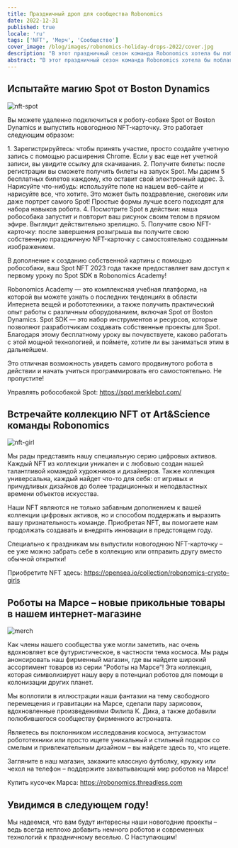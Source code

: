 ```yaml
---
title: Праздничный дроп для сообщества Robonomics
date: 2022-12-31
published: true
locale: 'ru'
tags: ['NFT', 'Мерч', 'Сообщество']
cover_image: /blog/images/robonomics-holiday-drops-2022/cover.jpg
description: "В этот праздничный сезон команда Robonomics хотела бы поблагодарить сообщество за поддержку и партнерство. Мы очень ценим возможность работать с такими замечательными людьми! Мы надеемся, что в Рождество и Новый год вы расслабляетесь и проводите время с близкими. Как всегда Robonomics стремится привнести инновации во все сфера жизни, в том числе в способы отметить праздники. И этот год не исключение – мы подготовили несколько интересных фишек из мира современных интернет-технологий и уже готовы поделиться с вами!"
abstract: "В этот праздничный сезон команда Robonomics хотела бы поблагодарить сообщество за поддержку и партнерство. Мы очень ценим возможность работать с такими замечательными людьми! Мы надеемся, что в Рождество и Новый год вы расслабляетесь и проводите время с близкими. Как всегда Robonomics стремится привнести инновации во все сфера жизни, в том числе в способы отметить праздники. И этот год не исключение – мы подготовили несколько интересных фишек из мира современных интернет-технологий и уже готовы поделиться с вами!"
---
```


## Испытайте магию Spot от Boston Dynamics

![nft-spot](/blog/images/robonomics-holiday-drops-2022/1-nft-spot.png)

Вы можете удаленно подключиться к роботу-собаке Spot от Boston Dynamics и выпустить новогоднюю NFT-карточку. Это работает следующим образом:

<TextCard alignContent="left">
1.  Зарегистрируйтесь: чтобы принять участие, просто создайте учетную запись с помощью расширения Chrome. Если у вас еще нет учетной записи, вы увидите ссылку для скачивания.
</TextCard>

<TextCard alignContent="left">
2.  Получите билеты: после регистрации вы сможете получить билеты на запуск Spot. Мы дарим 5 бесплатных билетов каждому, кто оставит свой электронный адрес.
</TextCard>

<TextCard alignContent="left">
3.  Нарисуйте что-нибудь: используйте поле на нашем веб-сайте и нарисуйте все, что хотите. Это может быть поздравление, снеговик или даже портрет самого Spot! Простые формы лучше всего подходят для набора навыков робота.
</TextCard>

<TextCard alignContent="left">
4.  Посмотрите Spot в действии: наша робособака запустит и повторит ваш рисунок своим телом в прямом эфире. Выглядит действительно зрелищно.
</TextCard>

<TextCard alignContent="left">
5.  Получите свою NFT-карточку: после завершения розыгрыша вы получите свою собственную праздничную NFT-карточку с самостоятельно созданным изображением.
</TextCard>

В дополнение к созданию собственной картины с помощью робособаки, ваш Spot NFT 2023 года также предоставляет вам доступ к первому уроку по Spot SDK в Robonomics Academy!

Robonomics Academy — это комплексная учебная платформа, на которой вы можете узнать о последних тенденциях в области Интернета вещей и робототехники, а также получить практический опыт работы с различным оборудованием, включая Spot от Boston Dynamics. Spot SDK — это набор инструментов и ресурсов, которые позволяют разработчикам создавать собственные проекты для Spot. Благодаря этому бесплатному уроку вы почувствуете, каково работать с этой мощной технологией, и поймете, хотите ли вы заниматься этим в дальнейшем.

Это отличная возможность увидеть самого продвинутого робота в действии и начать учиться программировать его самостоятельно. Не пропустите!

Управлять робособакой Spot: https://spot.merklebot.com/ 

## Встречайте коллекцию NFT от Art&Science команды Robonomics

![nft-girl](/blog/images/robonomics-holiday-drops-2022/2-nft-girl.png)

Мы рады представить нашу специальную серию цифровых активов. Каждый NFT из коллекции уникален и с любовью создан нашей талантливой командой художников и дизайнеров. Также коллекция универсальна, каждый найдет что-то для себя: от игривых и причудливых дизайнов до более традиционных и неподвластных времени объектов искусства.

Наши NFT являются не только забавным дополнением к вашей коллекции цифровых активов, но и способом поддержать и выразить вашу признательность команде. Приобретая NFT, вы помогаете нам продолжать создавать и внедрять инновации в предстоящем году.

Специально к праздникам мы выпустили новогоднюю NFT-карточку – ее уже можно забрать себе в коллекцию или отправить другу вместо обычной открытки!

Приобретите NFT здесь: https://opensea.io/collection/robonomics-crypto-girls

## Роботы на Марсе – новые прикольные товары в нашем интернет-магазине

![merch](/blog/images/robonomics-holiday-drops-2022/3-merch.png)

Как члены нашего сообщества уже могли заметить, нас очень вдохновляет все футуристическое, в частности тема космоса. Мы рады анонсировать наш фирменный магазин, где вы найдете широкий ассортимент товаров из серии “Роботы на Марсе”! Эта коллекция, которая символизирует нашу веру в потенциал роботов для помощи в колонизации других планет.

Мы воплотили в иллюстрации наши фантазии на тему свободного перемещения и гравитации на Марсе, сделали пару зарисовок, вдохновленные произведениями Филипа К. Дика, а также добавили полюбившегося сообществу фирменного астронавта.

Являетесь вы поклонником исследования космоса, энтузиастом робототехники или просто ищете уникальный и стильный подарок со смелым и привлекательным дизайном – вы найдете здесь то, что ищете.

Загляните в наш магазин, закажите классную футболку, кружку или чехол на телефон – поддержите захватывающий мир роботов на Марсе!

Купить кусочек Марса: https://robonomics.threadless.com 

## Увидимся в следующем году!

Мы надеемся, что вам будут интересны наши новогодние проекты – ведь всегда неплохо добавить немного роботов и современных технологий к праздничному веселью. С Наступающим!
